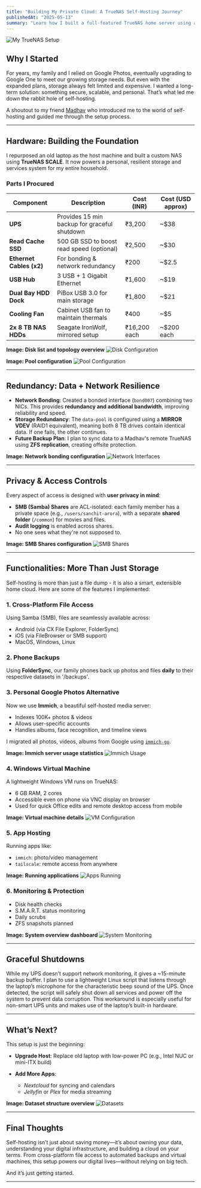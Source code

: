 ```yaml
---
title: "Building My Private Cloud: A TrueNAS Self-Hosting Journey"
publishedAt: "2025-05-13"
summary: "Learn how I built a full-featured TrueNAS home server using an old laptop, supporting cross-platform backups, photo hosting with Immich, virtual machines, and network redundancy—all under $500. A practical self-hosting guide for reclaiming control over your data."
---
```


![My TrueNAS Setup](/blog_self-hosting/truenas-setup.jpg)

## Why I Started

For years, my family and I relied on Google Photos, eventually upgrading to Google One to meet our growing storage needs. But even with the expanded plans, storage always felt limited and expensive. I wanted a long-term solution: something secure, scalable, and personal. That’s what led me down the rabbit hole of self-hosting.

A shoutout to my friend [Madhav](https://www.linkedin.com/in/maddyb99/) who introduced me to the world of self-hosting and guided me through the setup process.

---

## Hardware: Building the Foundation

I repurposed an old laptop as the host machine and built a custom NAS using **TrueNAS SCALE**. It now powers a personal, resilient storage and services system for my entire household.

### Parts I Procured

| Component                | Description                                  | Cost (INR) | Cost (USD approx) |
| ------------------------ | -------------------------------------------- | ---------- | ----------------- |
| **UPS**                  | Provides 15 min backup for graceful shutdown | ₹3,200     | \~\$38            |
| **Read Cache SSD**       | 500 GB SSD to boost read speed (optional)    | ₹2,500     | \~\$30            |
| **Ethernet Cables (x2)** | For bonding & network redundancy             | ₹200       | \~\$2.5           |
| **USB Hub**              | 3 USB + 1 Gigabit Ethernet                   | ₹1,600     | \~\$19            |
| **Dual Bay HDD Dock**    | PiBox USB 3.0 for main storage               | ₹1,800     | \~\$21            |
| **Cooling Fan**          | Cabinet USB fan to maintain thermals         | ₹400       | \~\$5             |
| **2x 8 TB NAS HDDs**     | Seagate IronWolf, mirrored setup             | ₹16,200 each | \~\$200 each    |

**Image: Disk list and topology overview**
![Disk Configuration](/blog_self-hosting/disk_configuration.png)

**Image: Pool configuration**
![Pool Configuration](/blog_self-hosting/pool_configuration.png)

---

## Redundancy: Data + Network Resilience

* **Network Bonding**: Created a bonded interface (`bond007`) combining two NICs. This provides **redundancy and additional bandwidth**, improving reliability and speed.
* **Storage Redundancy**: The `data-pool` is configured using a **MIRROR VDEV** (RAID1 equivalent), meaning both 8 TB drives contain identical data. If one fails, the other continues.
* **Future Backup Plan**: I plan to sync data to a Madhav's remote TrueNAS using **ZFS replication**, creating offsite protection.

**Image: Network bonding configuration**
![Network Interfaces](/blog_self-hosting/network_interfaces.png)

---

## Privacy & Access Controls

Every aspect of access is designed with **user privacy in mind**:

* **SMB (Samba) Shares** are ACL-isolated: each family member has a private space (e.g., `/users/sanchit-arora`), with a separate **shared folder** (`/common`) for movies and files.
* **Audit logging** is enabled across shares.
* No one sees what they're not supposed to.

**Image: SMB Shares configuration**
![SMB Shares](/blog_self-hosting/smb_shares.png)

---

## Functionalities: More Than Just Storage

Self-hosting is more than just a file dump - it is also a smart, extensible home cloud. Here are some of the features I implemented:

### 1. **Cross-Platform File Access**

Using Samba (SMB), files are seamlessly available across:

* Android (via CX File Explorer, FolderSync)
* iOS (via FileBrowser or SMB support)
* MacOS, Windows, Linux

### 2. **Phone Backups**

Using **FolderSync**, our family phones back up photos and files **daily** to their respective datasets in '/backups'.

### 3. **Personal Google Photos Alternative**

Now we use **Immich**, a beautiful self-hosted media server:

* Indexes 100K+ photos & videos
* Allows user-specific accounts
* Handles albums, face recognition, and timeline views

I migrated all photos, videos, albums from Google using [`immich-go`](https://github.com/immich-app/immich-go). 

**Image: Immich server usage statistics**
![Immich Usage](/blog_self-hosting/immich_usage.png)

### 4. **Windows Virtual Machine**

A lightweight Windows VM runs on TrueNAS:

* 6 GB RAM, 2 cores
* Accessible even on phone via VNC display on browser
* Used for quick Office edits and remote desktop access from mobile

**Image: Virtual machine details**
![VM Configuration](/blog_self-hosting/vm_configuration.png)

### 5. **App Hosting**

Running apps like:

* `immich`: photo/video management
* `tailscale`: remote access from anywhere

**Image: Running applications**
![Apps Running](/blog_self-hosting/apps_running.png)

### 6. **Monitoring & Protection**

* Disk health checks
* S.M.A.R.T. status monitoring
* Daily scrubs
* ZFS snapshots planned

**Image: System overview dashboard**
![System Monitoring](/blog_self-hosting/system_monitoring.png)

---

## Graceful Shutdowns

While my UPS doesn’t support network monitoring, it gives a ~15-minute backup buffer. I plan to use a lightweight Linux script that listens through the laptop’s microphone for the characteristic beep sound of the UPS. Once detected, the script will safely shut down all services and power off the system to prevent data corruption. This workaround is especially useful for non-smart UPS units and makes use of the laptop’s built-in hardware.

---

## What’s Next?

This setup is just the beginning:

* **Upgrade Host**: Replace old laptop with low-power PC (e.g., Intel NUC or mini-ITX build)
* **Add More Apps**:

  * *Nextcloud* for syncing and calendars
  * *Jellyfin* or *Plex* for media streaming

**Image: Dataset structure overview**
![Datasets](/blog_self-hosting/datasets.png)

---

## Final Thoughts

Self-hosting isn’t just about saving money—it’s about owning your data, understanding your digital infrastructure, and building a cloud on your terms. From cross-platform file access to automated backups and virtual machines, this setup powers our digital lives—without relying on big tech.

And it’s just getting started.

---